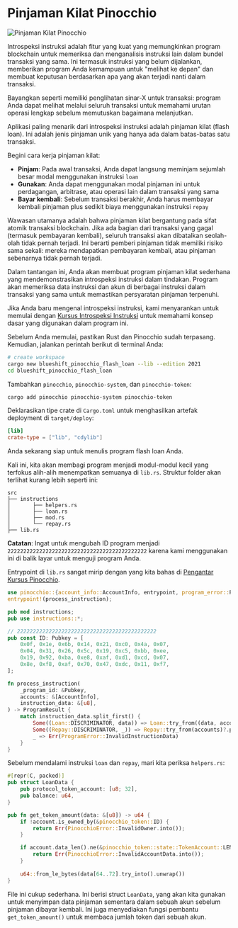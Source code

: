 
# Pinjaman Kilat Pinocchio

![Pinjaman Kilat Pinocchio](/graphics/challenge-banners/pinocchio-flash-loan.png)

Introspeksi instruksi adalah fitur yang kuat yang memungkinkan program blockchain untuk memeriksa dan menganalisis instruksi lain dalam bundel transaksi yang sama. Ini termasuk instruksi yang belum dijalankan, memberikan program Anda kemampuan untuk "melihat ke depan" dan membuat keputusan berdasarkan apa yang akan terjadi nanti dalam transaksi.

Bayangkan seperti memiliki penglihatan sinar-X untuk transaksi: program Anda dapat melihat melalui seluruh transaksi untuk memahami urutan operasi lengkap sebelum memutuskan bagaimana melanjutkan.

Aplikasi paling menarik dari introspeksi instruksi adalah pinjaman kilat (flash loan). Ini adalah jenis pinjaman unik yang hanya ada dalam batas-batas satu transaksi.

Begini cara kerja pinjaman kilat:
- **Pinjam**: Pada awal transaksi, Anda dapat langsung meminjam sejumlah besar modal menggunakan instruksi `loan`
- **Gunakan**: Anda dapat menggunakan modal pinjaman ini untuk perdagangan, arbitrase, atau operasi lain dalam transaksi yang sama
- **Bayar kembali**: Sebelum transaksi berakhir, Anda harus membayar kembali pinjaman plus sedikit biaya menggunakan instruksi `repay`

Wawasan utamanya adalah bahwa pinjaman kilat bergantung pada sifat atomik transaksi blockchain. Jika ada bagian dari transaksi yang gagal (termasuk pembayaran kembali), seluruh transaksi akan dibatalkan seolah-olah tidak pernah terjadi. Ini berarti pemberi pinjaman tidak memiliki risiko sama sekali: mereka mendapatkan pembayaran kembali, atau pinjaman sebenarnya tidak pernah terjadi.

Dalam tantangan ini, Anda akan membuat program pinjaman kilat sederhana yang mendemonstrasikan introspeksi instruksi dalam tindakan. Program akan memeriksa data instruksi dan akun di berbagai instruksi dalam transaksi yang sama untuk memastikan persyaratan pinjaman terpenuhi.

Jika Anda baru mengenal introspeksi instruksi, kami menyarankan untuk memulai dengan [Kursus Introspeksi Instruksi](/id/courses/instruction-introspection) untuk memahami konsep dasar yang digunakan dalam program ini.

<ArticleSection name="Installation" id="installation" level="h2" />

Sebelum Anda memulai, pastikan Rust dan Pinocchio sudah terpasang. Kemudian, jalankan perintah berikut di terminal Anda:

```bash
# create workspace
cargo new blueshift_pinocchio_flash_loan --lib --edition 2021
cd blueshift_pinocchio_flash_loan
```

Tambahkan `pinocchio`, `pinocchio-system`, dan `pinocchio-token`:

```bash
cargo add pinocchio pinocchio-system pinocchio-token
```

Deklarasikan tipe crate di `Cargo.toml` untuk menghasilkan artefak deployment di `target/deploy`:

```toml
[lib]
crate-type = ["lib", "cdylib"]
```

Anda sekarang siap untuk menulis program flash loan Anda.

<ArticleSection name="Template" id="template" level="h2" />

Kali ini, kita akan membagi program menjadi modul-modul kecil yang terfokus alih-alih menempatkan semuanya di `lib.rs`. Struktur folder akan terlihat kurang lebih seperti ini:

```
src
├── instructions
│       ├── helpers.rs
│       ├── loan.rs
│       ├── mod.rs
│       └── repay.rs
├── lib.rs
```

**Catatan**: Ingat untuk mengubah ID program menjadi `22222222222222222222222222222222222222222222` karena kami menggunakan ini di balik layar untuk menguji program Anda.

Entrypoint di `lib.rs` sangat mirip dengan yang kita bahas di [Pengantar Kursus Pinocchio](/id/courses/introduction-to-pinocchio).

```rust
use pinocchio::{account_info::AccountInfo, entrypoint, program_error::ProgramError, pubkey::Pubkey, ProgramResult};
entrypoint!(process_instruction);

pub mod instructions;
pub use instructions::*;

// 22222222222222222222222222222222222222222222
pub const ID: Pubkey = [
    0x0f, 0x1e, 0x6b, 0x14, 0x21, 0xc0, 0x4a, 0x07, 
    0x04, 0x31, 0x26, 0x5c, 0x19, 0xc5, 0xbb, 0xee, 
    0x19, 0x92, 0xba, 0xe8, 0xaf, 0xd1, 0xcd, 0x07, 
    0x8e, 0xf8, 0xaf, 0x70, 0x47, 0xdc, 0x11, 0xf7, 
];

fn process_instruction(
    _program_id: &Pubkey,
    accounts: &[AccountInfo],
    instruction_data: &[u8],
) -> ProgramResult {
    match instruction_data.split_first() {
        Some((Loan::DISCRIMINATOR, data)) => Loan::try_from((data, accounts))?.process(),
        Some((Repay::DISCRIMINATOR, _)) => Repay::try_from(accounts)?.process(),
        _ => Err(ProgramError::InvalidInstructionData)
    }
}
```

<ArticleSection name="Helpers" id="helpers" level="h2" />

Sebelum mendalami instruksi `loan` dan `repay`, mari kita periksa `helpers.rs`:

```rust
#[repr(C, packed)]
pub struct LoanData {
    pub protocol_token_account: [u8; 32],
    pub balance: u64,
}

pub fn get_token_amount(data: &[u8]) -> u64 {
    if !account.is_owned_by(&pinocchio_token::ID) {
        return Err(PinocchioError::InvalidOwner.into());
    }

    if account.data_len().ne(&pinocchio_token::state::TokenAccount::LEN) {
        return Err(PinocchioError::InvalidAccountData.into());
    }
    
    u64::from_le_bytes(data[64..72].try_into().unwrap())
}
```

File ini cukup sederhana. Ini berisi struct `LoanData`, yang akan kita gunakan untuk menyimpan data pinjaman sementara dalam sebuah akun sebelum pinjaman dibayar kembali. Ini juga menyediakan fungsi pembantu `get_token_amount()` untuk membaca jumlah token dari sebuah akun.
